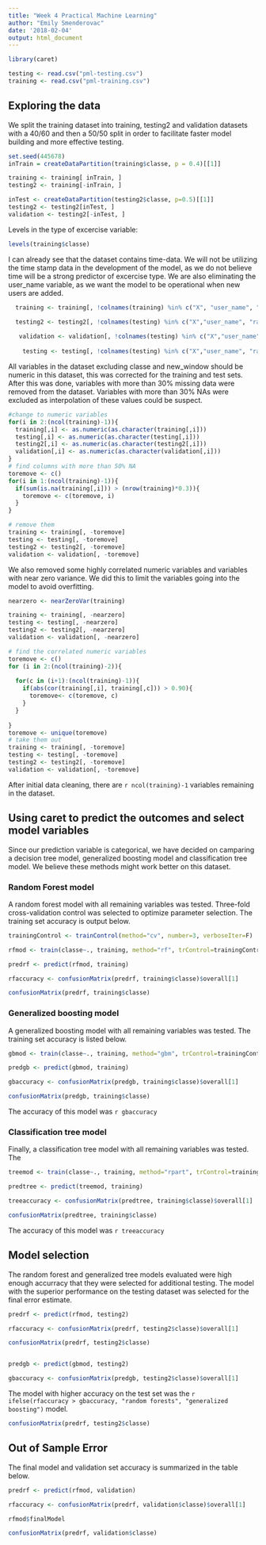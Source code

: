 ```yaml
---
title: "Week 4 Practical Machine Learning"
author: "Emily Smenderovac"
date: '2018-02-04'
output: html_document
---
```


```r
library(caret)

testing <- read.csv("pml-testing.csv")
training <- read.csv("pml-training.csv")
```
## Exploring the data

We split the training dataset into training, testing2 and validation datasets with a 40/60 and then a 50/50 split in order to facilitate faster model building and more effective testing.

```r
set.seed(445678)
inTrain = createDataPartition(training$classe, p = 0.4)[[1]]

training <- training[ inTrain, ]
testing2 <- training[-inTrain, ]

inTest <- createDataPartition(testing2$classe, p=0.5)[[1]]
testing2 <- testing2[inTest, ]
validation <- testing2[-inTest, ]

```


Levels in the type of excercise variable:
```r
levels(training$classe)
```
I can already see that the dataset contains time-data. We will not be utilizing the time stamp data in the development of the model, as we do not believe time will be a strong predictor of excercise type. We are also eliminating the user_name variable, as we want the model to be operational when new users are added.

```r
  training <- training[, !colnames(training) %in% c("X", "user_name", "raw_timestamp_part_1", "raw_timestamp_part_2", "cvtd_timestamp")]

  testing2 <- testing2[, !colnames(testing) %in% c("X","user_name", "raw_timestamp_part_1", "raw_timestamp_part_2", "cvtd_timestamp")]
  
   validation <- validation[, !colnames(testing) %in% c("X","user_name", "raw_timestamp_part_1", "raw_timestamp_part_2", "cvtd_timestamp")]
   
    testing <- testing[, !colnames(testing) %in% c("X","user_name", "raw_timestamp_part_1", "raw_timestamp_part_2", "cvtd_timestamp")]
```


All variables in the dataset excluding classe and new_window should be numeric in this dataset, this was corrected for the training and test sets. After this was done, variables with more than 30% missing data were removed from the dataset. Variables with more than 30% NAs were excluded as interpolation of these values could be suspect.
```r
#change to numeric variables
for(i in 2:(ncol(training)-1)){
  training[,i] <- as.numeric(as.character(training[,i]))
  testing[,i] <- as.numeric(as.character(testing[,i]))
  testing2[,i] <- as.numeric(as.character(testing2[,i]))
  validation[,i] <- as.numeric(as.character(validation[,i]))
}
# find columns with more than 50% NA
toremove <- c()
for(i in 1:(ncol(training)-1)){
  if(sum(is.na(training[,i])) > (nrow(training)*0.3)){
    toremove <- c(toremove, i)
  }
}

# remove them
training <- training[, -toremove]
testing <- testing[, -toremove]
testing2 <- testing2[, -toremove]
validation <- validation[, -toremove]
```


We also removed some highly correlated numeric variables and variables with near zero variance. We did this to limit the variables going into the model to avoid overfitting. 

```r
nearzero <- nearZeroVar(training)

training <- training[, -nearzero]
testing <- testing[, -nearzero]
testing2 <- testing2[, -nearzero]
validation <- validation[, -nearzero]

# find the correlated numeric variables
toremove <- c()
for (i in 2:(ncol(training)-2)){
  
  for(c in (i+1):(ncol(training)-1)){
    if(abs(cor(training[,i], training[,c])) > 0.90){
      toremove<- c(toremove, c)
    }
  }
  
}
toremove <- unique(toremove)
# take them out
training <- training[, -toremove]
testing <- testing[, -toremove]
testing2 <- testing2[, -toremove]
validation <- validation[, -toremove]
```


After initial data cleaning, there are `r ncol(training)-1` variables remaining in the dataset. 

## Using caret to predict the outcomes and select model variables


Since our prediction variable is categorical, we have decided on camparing a decision tree model, generalized boosting model and classification tree model. We believe these methods might work better on this dataset. 


### Random Forest model

A random forest model with all remaining variables was tested. Three-fold cross-validation control was selected to optimize parameter selection. The training set accuracy is output below.
```r
trainingControl <- trainControl(method="cv", number=3, verboseIter=F)

rfmod <- train(classe~., training, method="rf", trControl=trainingControl)

predrf <- predict(rfmod, training)

rfaccuracy <- confusionMatrix(predrf, training$classe)$overall[1]

confusionMatrix(predrf, training$classe)

```



### Generalized boosting model

A generalized boosting model with all remaining variables was tested. The training set accuracy is listed below. 
```r
gbmod <- train(classe~., training, method="gbm", trControl=trainingControl)

predgb <- predict(gbmod, training)

gbaccuracy <- confusionMatrix(predgb, training$classe)$overall[1]

confusionMatrix(predgb, training$classe)
```
The accuracy of this model was `r gbaccuracy`


### Classification tree model

Finally, a classification tree model with all remaining variables was tested. The  
```r
treemod <- train(classe~., training, method="rpart", trControl=trainingControl)

predtree <- predict(treemod, training)

treeaccuracy <- confusionMatrix(predtree, training$classe)$overall[1]

confusionMatrix(predtree, training$classe)
```
The accuracy of this model was `r treeaccuracy`

## Model selection

The random forest and generalized tree models evaluated were high enough accurracy that they were selected for additional testing. The model with the superior performance on the testing dataset was selected for the final error estimate. 

```r

predrf <- predict(rfmod, testing2)

rfaccuracy <- confusionMatrix(predrf, testing2$classe)$overall[1]

confusionMatrix(predrf, testing2$classe)


predgb <- predict(gbmod, testing2)

gbaccuracy <- confusionMatrix(predgb, testing2$classe)$overall[1]

```

The model with higher accuracy on the test set was the `r ifelse(rfaccuracy > gbaccuracy, "random forests", "generalized boosting")` model.

```r
confusionMatrix(predrf, testing2$classe)
```

## Out of Sample Error

The final model and validation set accuracy is summarized in the table below.

```r

predrf <- predict(rfmod, validation)

rfaccuracy <- confusionMatrix(predrf, validation$classe)$overall[1]

rfmod$finalModel

confusionMatrix(predrf, validation$classe)

```

